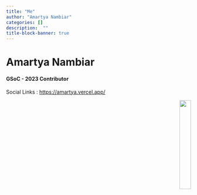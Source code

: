 ```yaml
---
title: "Me"
author: "Amartya Nambiar"
categories: []
description:  ""
title-block-banner: true
---
```


# Amartya Nambiar

<h4>GSoC - 2023 Contributor</h4>
Social Links : [https://amartya.vercel.app/](https://amartya.vercel.app/)
<div style="text-align:right;">
![](my_pic.png){width=25%}
</div>

